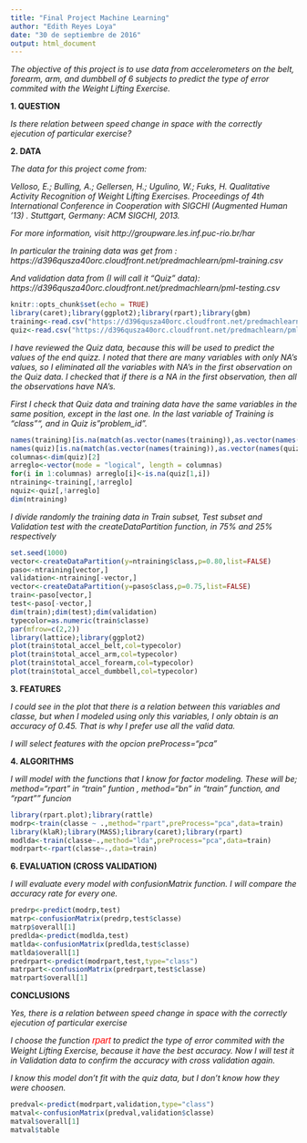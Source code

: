 ```yaml
---
title: "Final Project Machine Learning"
author: "Edith Reyes Loya"
date: "30 de septiembre de 2016"
output: html_document
---
```

<i>
The objective of this project is to use data from accelerometers on the belt, forearm, arm, and dumbbell of 6 subjects to predict the type of error commited with the Weight Lifting Exercise.
</i>

<b>
1. QUESTION
</b>

<i>
Is there relation between speed change in space with the correctly ejecution of particular exercise?
</i>

<b>
2. DATA
</b>

<i>
The data for this project come from:

Velloso, E.; Bulling, A.; Gellersen, H.; Ugulino, W.; Fuks, H. Qualitative Activity Recognition of Weight Lifting Exercises. Proceedings of 4th International Conference in Cooperation with SIGCHI (Augmented Human '13) . Stuttgart, Germany: ACM SIGCHI, 2013.

For more information, visit http://groupware.les.inf.puc-rio.br/har

In particular the training data was get from :
https://d396qusza40orc.cloudfront.net/predmachlearn/pml-training.csv

And validation data from (I will call it "Quiz" data):
https://d396qusza40orc.cloudfront.net/predmachlearn/pml-testing.csv
</i>

```r
knitr::opts_chunk$set(echo = TRUE)
library(caret);library(ggplot2);library(rpart);library(gbm)
training<-read.csv("https://d396qusza40orc.cloudfront.net/predmachlearn/pml-training.csv")
quiz<-read.csv("https://d396qusza40orc.cloudfront.net/predmachlearn/pml-testing.csv")
```
<i>
I have reviewed the Quiz data, because this will be used to predict the values of the end quizz. I noted that there are many variables with only NA's values, so I eliminated all the variables with NA's in the first observation on the Quiz data. I checked that if there is a NA in the first observation, then all the observations have NA's.

First I check that Quiz data and training data have the same variables in the same position, except in the last one. In the last variable of Training is "class"", and in Quiz is "problem_id".
</i>
```r
names(training)[is.na(match(as.vector(names(training)),as.vector(names(quiz))))]
names(quiz)[is.na(match(as.vector(names(training)),as.vector(names(quiz))))]
columnas<-dim(quiz)[2]
arreglo<-vector(mode = "logical", length = columnas)
for(i in 1:columnas) arreglo[i]<-is.na(quiz[1,i])
ntraining<-training[,!arreglo]
nquiz<-quiz[,!arreglo]
dim(ntraining)
```

<i>
I divide randomly the training data in Train subset, Test subset and Validation test with the createDataPartition function, in 75% and 25% respectively
</i>

```r
set.seed(1000)
vector<-createDataPartition(y=ntraining$class,p=0.80,list=FALSE)
paso<-ntraining[vector,]
validation<-ntraining[-vector,]
vector<-createDataPartition(y=paso$class,p=0.75,list=FALSE)
train<-paso[vector,]
test<-paso[-vector,]
dim(train);dim(test);dim(validation)
typecolor=as.numeric(train$classe)
par(mfrow=c(2,2))
library(lattice);library(ggplot2)
plot(train$total_accel_belt,col=typecolor)
plot(train$total_accel_arm,col=typecolor)
plot(train$total_accel_forearm,col=typecolor)
plot(train$total_accel_dumbbell,col=typecolor)
```

<b>
3. FEATURES
</b>

<i>
I could see in the plot that there is a relation between this variables and classe, but when I modeled using only this variables, I only obtain is an accuracy of 0.45. That is why I prefer use all the valid data.

I will select features with the opcion preProcess="pca"
</i>


<b>
4. ALGORITHMS
</b>

<i>
I will model with the functions that I know for factor modeling. These will be; method="rpart" in "train" funtion , method="bn" in "train" function, and "rpart"" funcion 
</i>

```r
library(rpart.plot);library(rattle)
modrp<-train(classe ~ .,method="rpart",preProcess="pca",data=train)
library(klaR);library(MASS);library(caret);library(rpart)
modlda<-train(classe~.,method="lda",preProcess="pca",data=train)
modrpart<-rpart(classe~.,data=train)
```
<b>
6. EVALUATION (CROSS VALIDATION)
</b>
<i>

I will evaluate every model with confusionMatrix function.
I will compare the accuracy rate for every one.

</i>
```r
predrp<-predict(modrp,test)
matrp<-confusionMatrix(predrp,test$classe)
matrp$overall[1]
predlda<-predict(modlda,test)
matlda<-confusionMatrix(predlda,test$classe)
matlda$overall[1]
predrpart<-predict(modrpart,test,type="class")
matrpart<-confusionMatrix(predrpart,test$classe)
matrpart$overall[1]
```
<b>

CONCLUSIONS
</b>

<i>
Yes, there is a relation between speed change in space with the correctly ejecution of particular exercise

I choose the function <font face="Arial" color="red" size=3>rpart</font> to predict the type of error commited with the Weight Lifting Exercise, because it have the best accuracy. Now I will test it in Validation data to confirm the accuracy with cross validation again.

I know this model don't fit with the quiz data, but I don't know how they were choosen.

</i>
```r
predval<-predict(modrpart,validation,type="class")
matval<-confusionMatrix(predval,validation$classe)
matval$overall[1]
matval$table
```